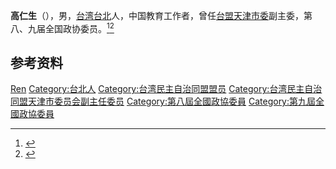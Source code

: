 '''高仁生'''（{{bd|1930年||？}}），男，[[台湾|台湾]][[台北|台北]]人，中国教育工作者，曾任[[台盟天津市委|台盟天津市委]]副主委，第八、九届全国政协委员。<ref>{{Cite book|title=历届全国政协委员人名辞典|author=|publisher=中国国际广播出版社|year=1996|isbn=9787507813746|location=北京|pages=}}</ref><ref>{{Cite book|title=中华人民共和国职官志|author=何虎生, 李耀东, 向常福主编|publisher=中国社会出版社|year=2003|isbn=9787800883934|location=北京|pages=}}</ref>

== 参考资料 ==
{{reflist}}

{{Authority control}}
{{DEFAULTSORT:Gao高}}
[[Category:高姓|Ren]]
[[Category:台北人|Category:台北人]]
[[Category:台湾民主自治同盟盟员|Category:台湾民主自治同盟盟员]]
[[Category:台湾民主自治同盟天津市委员会副主任委员|Category:台湾民主自治同盟天津市委员会副主任委员]]
[[Category:第八屆全國政協委員|Category:第八屆全國政協委員]]
[[Category:第九屆全國政協委員|Category:第九屆全國政協委員]]

{{中国人物小作品}}